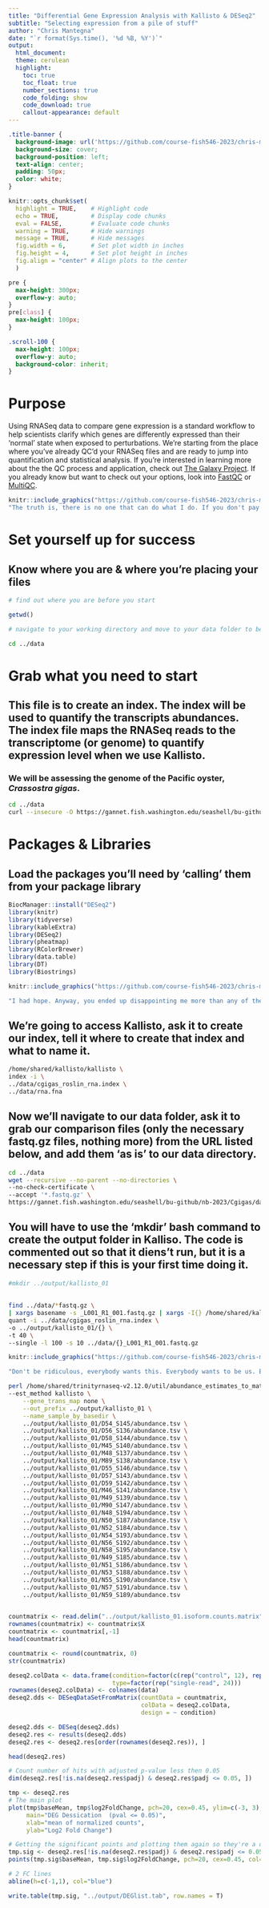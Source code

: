 ```yaml
---
title: "Differential Gene Expression Analysis with Kallisto & DESeq2"
subtitle: "Selecting expression from a pile of stuff"
author: "Chris Mantegna"
date: "`r format(Sys.time(), '%d %B, %Y')`"
output: 
  html_document:
  theme: cerulean
  highlight: 
    toc: true
    toc_float: true
    number_sections: true
    code_folding: show
    code_download: true
    callout-appearance: default
---
```


```css

.title-banner {
  background-image: url('https://github.com/course-fish546-2023/chris-musselcon/blob/main/photos/dwpAndy.jpg?raw=true');
  background-size: cover;
  background-position: left;
  text-align: center;
  padding: 50px;
  color: white;
}

```

```r

knitr::opts_chunk$set(
  highlight = TRUE,    # Highlight code
  echo = TRUE,         # Display code chunks
  eval = FALSE,        # Evaluate code chunks
  warning = TRUE,      # Hide warnings
  message = TRUE,      # Hide messages
  fig.width = 6,       # Set plot width in inches
  fig.height = 4,      # Set plot height in inches
  fig.align = "center" # Align plots to the center
  )

```

```css
pre {
  max-height: 300px;
  overflow-y: auto;
}
pre[class] {
  max-height: 100px;
}
```

```css
.scroll-100 {
  max-height: 100px;
  overflow-y: auto;
  background-color: inherit;
}
```

# Purpose

Using RNASeq data to compare gene expression is a standard workflow to help scientists clarify which genes are differently expressed than their 'normal' state when exposed to perturbations. We're starting from the place where you've already QC'd your RNASeq files and are ready to jump into quantification and statistical analysis. If you're interested in learning more about the the QC process and application, check out [The Galaxy Project](https://training.galaxyproject.org/training-material/topics/sequence-analysis/tutorials/quality-control/tutorial.html). If you already know but want to check out your options, look into [FastQC](https://www.bioinformatics.babraham.ac.uk/projects/fastqc/) or [MultiQC](https://multiqc.info/).

```r

knitr::include_graphics("https://github.com/course-fish546-2023/chris-musselcon/blob/main/photos/dwpMiranda.jpg?raw=true", "width = 50", "height = 50")
"The truth is, there is no one that can do what I do. If you don't pay attention to your file structure and comment your code- you're right. Take the time now to intentionally set up your future self and colleagues for success."

```

# Set yourself up for success

## Know where you are & where you're placing your files

```r

# find out where you are before you start

getwd()

```

```bash

# navigate to your working directory and move to your data folder to begin

cd ../data

```

# Grab what you need to start

## This file is to create an index. The index will be used to quantify the transcripts abundances. The index file maps the RNASeq reads to the transcriptome (or genome) to quantify expression level when we use Kallisto.

### We will be assessing the genome of the Pacific oyster, *Crassostra gigas*.

```bash

cd ../data
curl --insecure -O https://gannet.fish.washington.edu/seashell/bu-github/nb-2023/Cgigas/data/rna.fna

```

# Packages & Libraries 

## Load the packages you'll need by 'calling' them from your package library

```r

BiocManager::install("DESeq2")
library(knitr)
library(tidyverse)
library(kableExtra)
library(DESeq2)
library(pheatmap)
library(RColorBrewer)
library(data.table)
library(DT)
library(Biostrings)

```

```r

knitr::include_graphics("https://github.com/course-fish546-2023/chris-musselcon/blob/main/photos/dwpMiranda.jpg?raw=true")

"I had hope. Anyway, you ended up disappointing me more than any of the other silly packages. If your library call doesn't yield the package you requested use the install.packages() code."

```

## We're going to access Kallisto, ask it to create our index, tell it where to create that index and what to name it. 

```bash

/home/shared/kallisto/kallisto \
index -i \
../data/cgigas_roslin_rna.index \
../data/rna.fna

```

## Now we'll navigate to our data folder, ask it to grab our comparison files (only the necessary fastq.gz files, nothing more) from the URL listed below, and add them 'as is' to our data directory.

```bash

cd ../data 
wget --recursive --no-parent --no-directories \
--no-check-certificate \
--accept '*.fastq.gz' \
https://gannet.fish.washington.edu/seashell/bu-github/nb-2023/Cgigas/data/nopp/

```

## You will have to use the 'mkdir' bash command to create the output folder in Kalliso. The code is commented out so that it diens't run, but it is a necessary step if this is your first time doing it.

```bash

#mkdir ../output/kallisto_01

```

## 

```bash

find ../data/*fastq.gz \
| xargs basename -s _L001_R1_001.fastq.gz | xargs -I{} /home/shared/kallisto/kallisto \
quant -i ../data/cgigas_roslin_rna.index \
-o ../output/kallisto_01/{} \
-t 40 \
--single -l 100 -s 10 ../data/{}_L001_R1_001.fastq.gz

```

```r

knitr::include_graphics("https://github.com/course-fish546-2023/chris-musselcon/blob/main/photos/dwpMiranda.jpg?raw=true")

"Don't be ridiculous, everybody wants this. Everybody wants to be us. Every file wants to be in a repo, but not every file can be. At this point if you haven't saved and committed your work to your repo, you need to. Keep in mind that GitHub will not allow you to commit files greater than 100MB. If any of that sounded new, check out [Happy Git] (https://happygitwithr.com/index.html) to get yourself in order!"

```



```bash

perl /home/shared/trinityrnaseq-v2.12.0/util/abundance_estimates_to_matrix.pl \
--est_method kallisto \
    --gene_trans_map none \
    --out_prefix ../output/kallisto_01 \
    --name_sample_by_basedir \
    ../output/kallisto_01/D54_S145/abundance.tsv \
    ../output/kallisto_01/D56_S136/abundance.tsv \
    ../output/kallisto_01/D58_S144/abundance.tsv \
    ../output/kallisto_01/M45_S140/abundance.tsv \
    ../output/kallisto_01/M48_S137/abundance.tsv \
    ../output/kallisto_01/M89_S138/abundance.tsv \
    ../output/kallisto_01/D55_S146/abundance.tsv \
    ../output/kallisto_01/D57_S143/abundance.tsv \
    ../output/kallisto_01/D59_S142/abundance.tsv \
    ../output/kallisto_01/M46_S141/abundance.tsv \
    ../output/kallisto_01/M49_S139/abundance.tsv \
    ../output/kallisto_01/M90_S147/abundance.tsv \
    ../output/kallisto_01/N48_S194/abundance.tsv \
    ../output/kallisto_01/N50_S187/abundance.tsv \
    ../output/kallisto_01/N52_S184/abundance.tsv \
    ../output/kallisto_01/N54_S193/abundance.tsv \
    ../output/kallisto_01/N56_S192/abundance.tsv \
    ../output/kallisto_01/N58_S195/abundance.tsv \
    ../output/kallisto_01/N49_S185/abundance.tsv \
    ../output/kallisto_01/N51_S186/abundance.tsv \
    ../output/kallisto_01/N53_S188/abundance.tsv \
    ../output/kallisto_01/N55_S190/abundance.tsv \
    ../output/kallisto_01/N57_S191/abundance.tsv \
    ../output/kallisto_01/N59_S189/abundance.tsv
    
```

```r

countmatrix <- read.delim("../output/kallisto_01.isoform.counts.matrix", header = TRUE, sep = '\t')
rownames(countmatrix) <- countmatrix$X
countmatrix <- countmatrix[,-1]
head(countmatrix)

```

```r

countmatrix <- round(countmatrix, 0)
str(countmatrix)

```

```r

deseq2.colData <- data.frame(condition=factor(c(rep("control", 12), rep("desicated", 12))), 
                             type=factor(rep("single-read", 24)))
rownames(deseq2.colData) <- colnames(data)
deseq2.dds <- DESeqDataSetFromMatrix(countData = countmatrix,
                                     colData = deseq2.colData, 
                                     design = ~ condition)

```

```r

deseq2.dds <- DESeq(deseq2.dds)
deseq2.res <- results(deseq2.dds)
deseq2.res <- deseq2.res[order(rownames(deseq2.res)), ]

```

```r

head(deseq2.res)

```

```r

# Count number of hits with adjusted p-value less then 0.05
dim(deseq2.res[!is.na(deseq2.res$padj) & deseq2.res$padj <= 0.05, ])

```

```r

tmp <- deseq2.res
# The main plot
plot(tmp$baseMean, tmp$log2FoldChange, pch=20, cex=0.45, ylim=c(-3, 3), log="x", col="darkgray",
     main="DEG Dessication  (pval <= 0.05)",
     xlab="mean of normalized counts",
     ylab="Log2 Fold Change")

# Getting the significant points and plotting them again so they're a different color
tmp.sig <- deseq2.res[!is.na(deseq2.res$padj) & deseq2.res$padj <= 0.05, ]
points(tmp.sig$baseMean, tmp.sig$log2FoldChange, pch=20, cex=0.45, col="red")

# 2 FC lines
abline(h=c(-1,1), col="blue")

```

```r

write.table(tmp.sig, "../output/DEGlist.tab", row.names = T)

```
